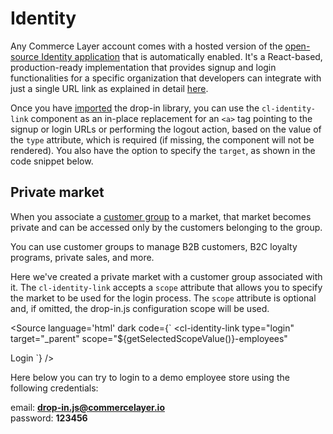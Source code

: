 
<Meta of={Stories} />

# Identity

Any Commerce Layer account comes with a hosted version of the [open-source Identity application](https://github.com/commercelayer/mfe-identity) that is automatically enabled. It's a React-based, production-ready implementation that provides signup and login functionalities for a specific organization that developers can integrate with just a single URL link as explained in detail [here](https://github.com/commercelayer/mfe-identity#hosted-version).

Once you have [imported](?path=/docs/getting-started--docs) the drop-in library, you can use the `cl-identity-link` component as an in-place replacement for an `<a>` tag pointing to the signup or login URLs or performing the logout action, based on the value of the `type` attribute, which is required (if missing, the component will not be rendered). You also have the option to specify the `target`, as shown in the code snippet below.

<Canvas of={Stories.Basic} />

<Controls of={Stories.Basic} />

## Private market

When you associate a [customer group](https://docs.commercelayer.io/core/api-reference/customer_groups) to a market, that market becomes private and can be accessed only by the customers belonging to the group.

You can use customer groups to manage B2B customers, B2C loyalty programs, private sales, and more.

Here we've created a private market with a customer group associated with it. The `cl-identity-link` accepts a `scope` attribute that allows you to specify the market to be used for the login process.
The `scope` attribute is optional and, if omitted, the drop-in.js configuration scope will be used.

<Source language='html' dark code={`
<cl-identity-link
  type="login"
  target="_parent"
  scope="${getSelectedScopeValue()}-employees"
>
  Login
</cl-identity-link>
`} />

Here below you can try to login to a demo employee store using the following credentials:

email: <b className='pointer-events-none'>drop-in.js@commercelayer.io</b>  
password: <b>123456</b>

<Canvas sourceState="hidden" of={Stories.PrivateScope} />
